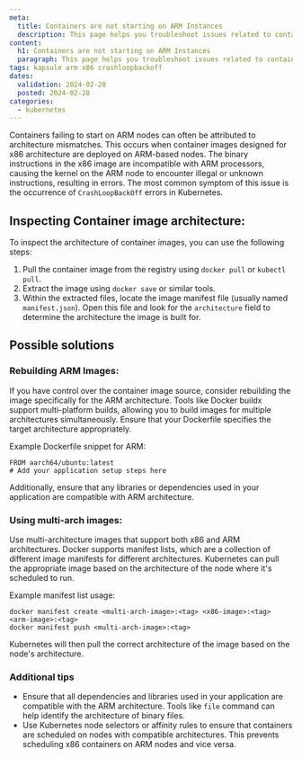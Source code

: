 ```yaml
---
meta:
  title: Containers are not starting on ARM Instances
  description: This page helps you troubleshoot issues related to containers not starting on ARM Instances
content:
  h1: Containers are not starting on ARM Instances
  paragraph: This page helps you troubleshoot issues related to containers not starting on ARM Instances
tags: kapsule arm x86 crashloopbackoff
dates:
  validation: 2024-02-28
  posted: 2024-02-28
categories:
  - kubernetes
---
```


Containers failing to start on ARM nodes can often be attributed to architecture mismatches. This occurs when container images designed for x86 architecture are deployed on ARM-based nodes.
The binary instructions in the x86 image are incompatible with ARM processors, causing the kernel on the ARM node to encounter illegal or unknown instructions, resulting in errors.
The most common symptom of this issue is the occurrence of `CrashLoopBackOff` errors in Kubernetes.


## Inspecting Container image architecture:

To inspect the architecture of container images, you can use the following steps:

1. Pull the container image from the registry using `docker pull` or `kubectl pull`.
2. Extract the image using `docker save` or similar tools.
3. Within the extracted files, locate the image manifest file (usually named `manifest.json`). Open this file and look for the `architecture` field to determine the architecture the image is built for.

## Possible solutions

### Rebuilding ARM Images:

If you have control over the container image source, consider rebuilding the image specifically for the ARM architecture.
Tools like Docker buildx support multi-platform builds, allowing you to build images for multiple architectures simultaneously. Ensure that your Dockerfile specifies the target architecture appropriately.

Example Dockerfile snippet for ARM:
```
FROM aarch64/ubuntu:latest
# Add your application setup steps here
```
Additionally, ensure that any libraries or dependencies used in your application are compatible with ARM architecture.

### Using multi-arch images:

Use multi-architecture images that support both x86 and ARM architectures. Docker supports manifest lists, which are a collection of different image manifests for different architectures. 
Kubernetes can pull the appropriate image based on the architecture of the node where it's scheduled to run.

Example manifest list usage:
```
docker manifest create <multi-arch-image>:<tag> <x86-image>:<tag> <arm-image>:<tag>
docker manifest push <multi-arch-image>:<tag>
```

   Kubernetes will then pull the correct architecture of the image based on the node's architecture.

### Additional tips

- Ensure that all dependencies and libraries used in your application are compatible with the ARM architecture. Tools like `file` command can help identify the architecture of binary files.
- Use Kubernetes node selectors or affinity rules to ensure that containers are scheduled on nodes with compatible architectures. This prevents scheduling x86 containers on ARM nodes and vice versa.
